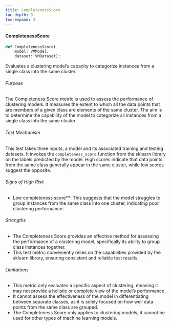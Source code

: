 ```yaml
---
title: CompletenessScore
toc-depth: 3
toc-expand: 3
---
```







#### CompletenessScore

```python
def CompletenessScore(
    model: VMModel,
    dataset: VMDataset):
```

Evaluates a clustering model's capacity to categorize instances from a single class into the same cluster.

###### Purpose

The Completeness Score metric is used to assess the performance of clustering models. It measures the extent to
which all the data points that are members of a given class are elements of the same cluster. The aim is to
determine the capability of the model to categorize all instances from a single class into the same cluster.

###### Test Mechanism

This test takes three inputs, a model and its associated training and testing datasets. It invokes the
`completeness_score` function from the sklearn library on the labels predicted by the model. High scores indicate
that data points from the same class generally appear in the same cluster, while low scores suggest the opposite.

###### Signs of High Risk

- Low completeness score**: This suggests that the model struggles to group instances from the same class into one
cluster, indicating poor clustering performance.

###### Strengths

- The Completeness Score provides an effective method for assessing the performance of a clustering model,
specifically its ability to group class instances together.
- This test metric conveniently relies on the capabilities provided by the sklearn library, ensuring consistent and
reliable test results.

###### Limitations

- This metric only evaluates a specific aspect of clustering, meaning it may not provide a holistic or complete
view of the model's performance.
- It cannot assess the effectiveness of the model in differentiating between separate classes, as it is solely
focused on how well data points from the same class are grouped.
- The Completeness Score only applies to clustering models; it cannot be used for other types of machine learning
models.




 